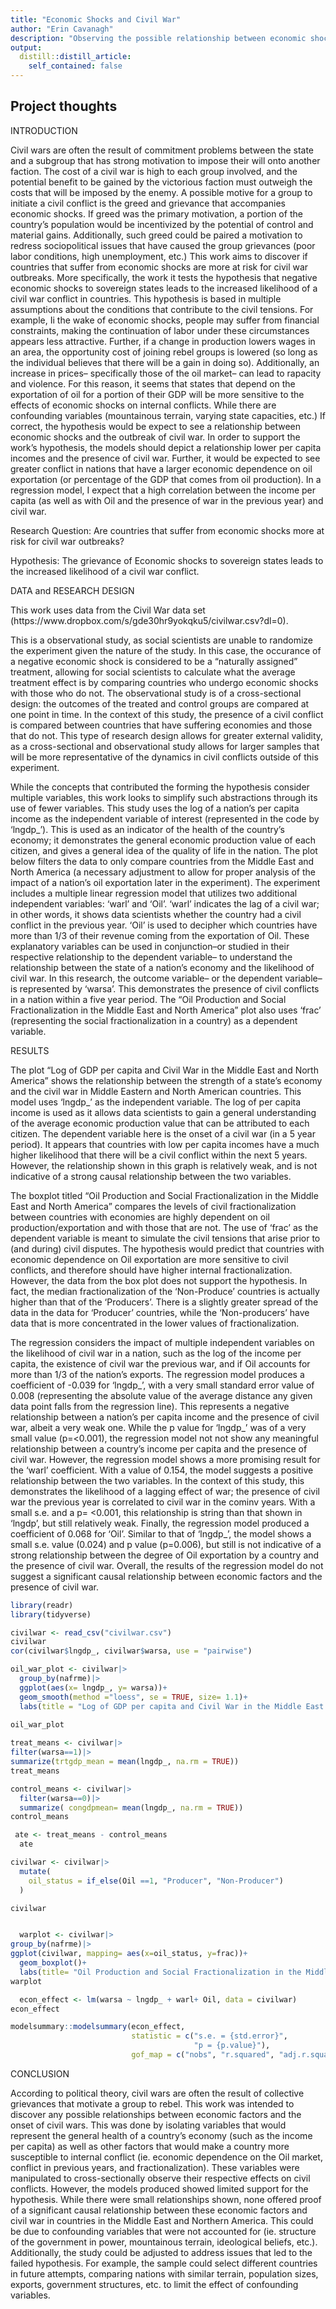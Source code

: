 ```yaml
---
title: "Economic Shocks and Civil War"
author: "Erin Cavanagh"
description: "Observing the possible relationship between economic shocks to a state's oil market and the likelihood of civil war"
output:
  distill::distill_article:
    self_contained: false
---
```



## Project thoughts


 
INTRODUCTION

  Civil wars are often the result of commitment problems between the state and a subgroup that has strong motivation to impose their will onto another faction. The cost of a civil war is high to each group involved, and the potential benefit to be gained by the victorious faction must outweigh the costs that will be imposed by the enemy. A possible motive for a group to initiate a civil conflict is the greed and grievance that accompanies economic shocks. If greed was the primary motivation, a portion of the country's population would be incentivized by the potential of control and material gains. Additionally, such greed could be paired a motivation to redress sociopolitical issues that have caused the group grievances (poor labor conditions, high unemployment, etc.) This work aims to discover if countries that suffer from economic shocks are more at risk for civil war outbreaks. More specifically, the work it tests the hypothesis that negative economic shocks to sovereign states leads to the increased likelihood of a civil war conflict in countries. 
  This hypothesis is based in multiple assumptions about the conditions that contribute to the civil tensions. For example, Ii the wake of economic shocks, people may suffer from financial constraints, making the continuation of labor under these circumstances appears less attractive. Further, if a change in production lowers wages in an area, the opportunity cost of joining rebel groups is lowered (so long as the individual believes that there will be a gain in doing so). Additionally, an increase in prices– specifically those of the oil market– can lead to rapacity and violence. For this reason, it seems that states that depend on the exportation of oil for a portion of their GDP will be more sensitive to the effects of economic shocks on internal conflicts. While there are confounding variables (mountainous terrain, varying state capacities, etc.) If correct, the hypothesis would be expect to see a relationship between economic shocks and the outbreak of civil war. 
  In order to support the work's hypothesis, the models should depict a relationship lower per capita incomes and the presence of civil war. Further, it would be expected to see greater conflict in nations that have a larger economic dependence on oil exportation (or percentage of the GDP that comes from oil production). In a regression model, I expect that a high correlation between the income per capita (as well as with Oil and the presence of war in the previous year) and civil war.



Research Question: Are countries that suffer from economic shocks more at risk for civil war outbreaks?

Hypothesis: The grievance of Economic shocks to sovereign states leads to the increased likelihood of a civil war conflict. 




DATA and RESEARCH DESIGN

  This work uses data from the Civil War data set (https://www.dropbox.com/s/gde30hr9yokqku5/civilwar.csv?dl=0).

  This is a observational study, as social scientists are unable to randomize the experiment given the nature of the study. In this case, the occurance of a negative economic shock is considered to be a "naturally assigned" treatment, allowing for social scientists to calculate what the average treatment effect is by comparing countries who undergo economic shocks with those who do not. The observational study is of a cross-sectional design: the outcomes of the treated and control groups are compared at one point in time. In the context of this study, the presence of a civil conflict is compared between countries that have suffering economies and those that do not. This type of research design allows for greater external validity, as a cross-sectional and observational study allows for larger samples that will be more representative of the dynamics in civil conflicts outside of this experiment.

  While the concepts that contributed the forming the hypothesis consider multiple variables, this work looks to simplify such abstractions through its use of fewer variables. This study uses the log of a nation's per capita income as the  independent variable of interest (represented in the code by 'lngdp_'). This is used as an indicator of the health of the country's economy; it demonstrates the general economic production value of each citizen, and gives a general idea of the quality of life in the nation. The plot below filters the data to only compare countries from the Middle East and North America (a necessary adjustment to allow for proper analysis of the impact of a nation's oil exportation later in the experiment). The experiment includes a multiple linear regression model that utilizes two additional independent variables: 'warl' and 'Oil'. 'warl' indicates the lag of a civil war; in other words, it shows data scientists whether the country had a civil conflict in the previous year. 'Oil' is used to decipher which countries have more than 1/3 of their revenue coming from the exportation of Oil. These explanatory variables can be used in conjunction--or studied in their respective relationship to the dependent variable-- to understand the relationship between the state of a nation's economy and the likelihood of civil war. In this research, the outcome variable-- or the dependent variable-- is represented by 'warsa'. This demonstrates the presence of civil conflicts in a nation within a five year period. The "Oil Production and Social Fractionalization in the Middle East and North America" plot also uses 'frac' (representing the social fractionalization in a country) as a dependent variable. 



RESULTS 

  The plot "Log of GDP per capita and Civil War in the Middle East and North America" shows the relationship between the strength of a state's economy and the civil war in Middle Eastern and North American countries. This model uses 'lngdp_' as the independent variable. The log of per capita income is used as it allows data scientists to gain a general understanding of the average economic production value that can be attributed to each citizen. The dependent variable here is the onset of a civil war (in a 5 year period). It appears that countries with low per capita incomes have a much higher likelihood that there will be a civil conflict within the next 5 years. However, the relationship shown in this graph is relatively weak, and is not indicative of a strong causal relationship between the two variables. 

  The boxplot titled "Oil Production and Social Fractionalization in the Middle East and North America" compares the levels of civil fractionalization between countries with economies are highly dependent on oil production/exportation and with those that are not. The use of 'frac' as the dependent variable is meant to simulate the civil tensions that arise prior to (and during) civil disputes. The hypothesis would predict that countries with economic dependence on Oil exportation are more sensitive to civil conflicts, and therefore should have higher internal fractionalization. However, the data from the box plot does not support the hypothesis. In fact, the median fractionalization of the 'Non-Produce' countries is actually higher than that of the 'Producers'. There is a slightly greater spread of the data in the data for 'Producer' countries, while the 'Non-producers' have data that is more concentrated in the lower values of fractionalization.  

  The regression considers the impact of multiple independent variables on the likelihood of civil war in a nation, such as the log of the income per capita, the existence of civil war the previous war, and if Oil accounts for more than 1/3 of the nation's exports. The regression model produces a coefficient of -0.039 for 'lngdp_', with a very small standard error value of 0.008 (representing the absolute value of the average distance any given data point falls from the regression line). This represents a negative relationship between a nation's per capita income and the presence of civil war, albeit a very weak one. While the p value for 'lngdp_' was of a very small value (p=<0.001), the regression model not not show any meaningful relationship between a country's income per capita and the presence of civil war. However, the regression model shows a more promising result for the 'warl' coefficient. With a value of 0.154, the model suggests a positive relationship between the two variables. In the context of this study, this demonstrates the likelihood of a lagging effect of war; the presence of civil war the previous year is correlated to civil war in the cominv years. With a small s.e. and a p= <0.001, this relationship is string than that shown in 'lngdp', but still relatively weak. Finally, the regression model produced a coefficient of 0.068 for 'Oil'. Similar to that of 'lngdp_', the model shows a small s.e. value (0.024) and p value (p=0.006), but still is not indicative of a strong relationship between the degree of Oil exportation by a country and the presence of civil war. Overall, the results of the regression model do not suggest a significant causal relationship between economic factors and the presence of civil war.  




 
```r
library(readr)
library(tidyverse)

civilwar <- read_csv("civilwar.csv")
civilwar
cor(civilwar$lngdp_, civilwar$warsa, use = "pairwise")

oil_war_plot <- civilwar|>
  group_by(nafrme)|>
  ggplot(aes(x= lngdp_, y= warsa))+
  geom_smooth(method ="loess", se = TRUE, size= 1.1)+
  labs(title = "Log of GDP per capita and Civil War in the Middle East and North America", x= "Log per capita Income", y ="Onset of Civil War (in 5 year period)")

oil_war_plot
   
treat_means <- civilwar|>
filter(warsa==1)|>
summarize(trtgdp_mean = mean(lngdp_, na.rm = TRUE))
treat_means

control_means <- civilwar|>
  filter(warsa==0)|>
  summarize( congdpmean= mean(lngdp_, na.rm = TRUE))
control_means

 ate <- treat_means - control_means
  ate

```




 

```r

civilwar <- civilwar|>
  mutate(
    oil_status = if_else(Oil ==1, "Producer", "Non-Producer")
  )

civilwar


  warplot <- civilwar|>
group_by(nafrme)|>
ggplot(civilwar, mapping= aes(x=oil_status, y=frac))+
  geom_boxplot()+
  labs(title= "Oil Production and Social Fractionalization in the Middle East and North America", x= "Country as an High Producer of Oil (accounts for >1/3 of its exports)", y = "Social Fractionalization")
warplot
```


```r

  econ_effect <- lm(warsa ~ lngdp_ + warl+ Oil, data = civilwar)
econ_effect

modelsummary::modelsummary(econ_effect,
                           statistic = c("s.e. = {std.error}", 
                                         "p = {p.value}"),
                           gof_map = c("nobs", "r.squared", "adj.r.squared"))   
```
     

CONCLUSION

  According to political theory, civil wars are often the result of collective grievances that motivate a group to rebel. This work was intended to discover any possible relationships between economic factors and the onset of civil wars. This was done by isolating variables that would represent the general health of a country's economy (such as the income per capita) as well as other factors that would make a country more susceptible to internal conflict (ie. economic dependence on the Oil market, conflict in previous years, and fractionalization). These variables were manipulated to cross-sectionally observe their respective effects on civil conflicts. However, the models produced showed limited support for the hypothesis. While there were small relationships shown, none offered proof of a significant causal relationship between these economic factors and civil war in countries in the Middle East and Northern America. This could be due to confounding variables that were not accounted for (ie. structure of the government in power, mountainous terrain, ideological beliefs, etc.). Additionally, the study could be adjusted to address issues that led to the failed hypothesis. For example, the sample could select different countries in future attempts, comparing nations with similar terrain, population sizes, exports, government structures, etc. to limit the effect of confounding variables. 


